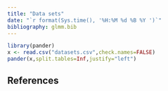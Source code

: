 ```yaml
---
title: "Data sets"
date: "`r format(Sys.time(), '%H:%M %d %B %Y ')`"
bibliography: glmm.bib
---
```


```r
library(pander)
x <- read.csv("datasets.csv",check.names=FALSE)
pander(x,split.tables=Inf,justify="left")
```

## References

